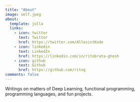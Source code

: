 ```yaml
---
title: "About"
image: self.jpeg
about:
  template: jolla
  links:
    - icon: twitter
      text: Twitter
      href: https://twitter.com/AllesistKode
    - icon: linkedin
      text: LinkedIn
      href: https://linkedin.com/in/ritobrata-ghosh
    - icon: github
      text: Github
      href: https://github.com/ritog
comments: false
---
```


Writings on matters of Deep Learning, functional programming, programming languages, and fun projects. 
